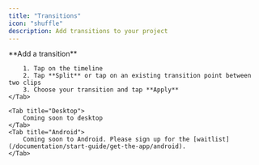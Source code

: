 ```yaml
---
title: "Transitions"
icon: "shuffle"
description: Add transitions to your project
---
```


<Tabs>
    <Tab title="iOS">
        **Add a transition**

        1. Tap on the timeline
        2. Tap **Split** or tap on an existing transition point between two clips
        3. Choose your transition and tap **Apply**
    </Tab>

    <Tab title="Desktop">
        Coming soon to desktop
    </Tab>
    <Tab title="Android">
        Coming soon to Android. Please sign up for the [waitlist](/documentation/start-guide/get-the-app/android).
    </Tab>
</Tabs>